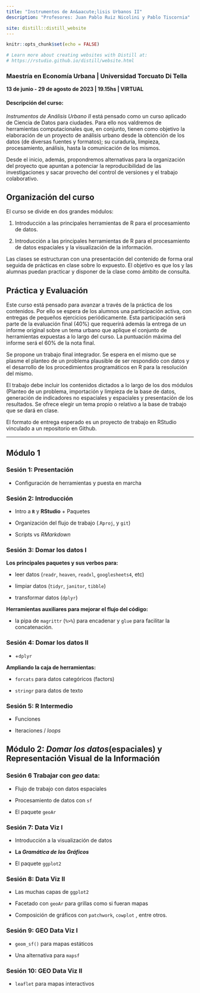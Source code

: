 ```yaml
---
title: "Instrumentos de An&aacute;lisis Urbanos II"
description: "Profesores: Juan Pablo Ruiz Nicolini y Pablo Tiscornia"

site: distill::distill_website
---
```


```r
knitr::opts_chunk$set(echo = FALSE)

# Learn more about creating websites with Distill at:
# https://rstudio.github.io/distill/website.html

```

### **Maestría en Economía Urbana \| Universidad Torcuato Di Tella**

**13 de junio - 29 de agosto de 2023 \| 19.15hs \| VIRTUAL**

#### **Descripción del curso:**
*Instrumentos de Análisis Urbano II* está pensado como un curso aplicado de Ciencia de Datos para ciudades. Para ello nos valdremos de herramientas computacionales que, en conjunto, tienen como objetivo la elaboración de un proyecto de análisis urbano desde la obtención de los datos (de diversas fuentes y formatos); su curaduría, limpieza, procesamiento, análisis, hasta la comunicación de los mismos.

Desde el inicio, además, propondremos alternativas para la organización del proyecto que apuntan a potenciar la reproducibilidad de las investigaciones y sacar provecho del control de versiones y el trabajo colaborativo.

## Organización del curso

El curso se divide en dos grandes módulos:

1.	Introducción a las principales herramientas de R para el procesamiento de datos.

2.	Introducción a las principales herramientas de R para el procesamiento de datos espaciales y la visualización de la información.

Las clases se estructuran con una presentación del contenido de forma oral seguida de prácticas en clase sobre lo expuesto. El objetivo es que los y las alumnas puedan practicar y disponer de la clase como ámbito de consulta.
 

## Práctica y Evaluación

Este curso está pensado para avanzar a través de la práctica de los contenidos. Por ello se espera de los alumnos una participación activa, con entregas de pequeños ejercicios periódicamente. Esta participación será parte de la evaluación final ($40\%$) que requerirá además la entrega de un informe original sobre un tema urbano que aplique el conjunto de herramientas expuestas a lo largo del curso. La puntuación máxima del informe será el $60\%$ de la nota final. 

Se propone un trabajo final integrador. Se espera en el mismo que se plasme el planteo de un problema plausible de ser respondido con datos y el desarrollo de los procedimientos programáticos en R para la resolución del mismo.

El trabajo debe incluir los contenidos dictados a lo largo de los dos módulos (Planteo de un problema, importación y limpieza de la base de datos, generación de indicadores no espaciales y espaciales y presentación de los resultados. Se ofrece elegir un tema propio o relativo a la base de trabajo que se dará en clase. 

El formato de entrega esperado es un proyecto de trabajo en RStudio vinculado a un repositorio en Github.

---

## Módulo 1

### Sesión 1: Presentación 

-   Configuración de herramientas y puesta en marcha

### Sesión 2: Introducción

- Intro a **`R`** y  **RStudio** + Paquetes

-   Organización del flujo de trabajo (.`Rproj`, y `git`)

- Scripts vs _RMarkdown_


### Sesión 3: Domar los datos I

**Los principales paquetes y sus verbos para:**

-   leer datos (`readr`, `heaven`, `readxl`, `googlesheets4`, etc)

-   limpiar datos (`tidyr`, `janitor`, `tibble`)

-   transformar datos (`dplyr`)

**Herramientas auxiliares para mejorar el flujo del código:**

-   la pipa de `magrittr` (`%>%`) para encadenar y `glue` para facilitar la concatenación. 


### Sesión 4: Domar los datos II

-   \+`dplyr`

**Ampliando la caja de herramientas:**

-   `forcats` para datos categóricos (factors)

-   `stringr` para datos de texto

### Sesión 5: R Intermedio


- Funciones

- Iteraciones / _loops_



## Módulo 2: _Domar los datos_(espaciales) y Representación Visual de la Información


### Sesión 6  **Trabajar con *geo* data:**

- Flujo de trabajo con datos espaciales

- Procesamiento de datos con `sf`

- El paquete `geoAr`


### Sesión 7: Data Viz I

- Introducción a la visualización de datos

- **La *Gramática de los Gráficos***

- El paquete `ggplot2`

### Sesión 8: Data Viz II

- Las muchas capas de `ggplot2`

- Facetado con `geoAr` para grillas como si fueran mapas

- Composición de gráficos con `patchwork`, `cowplot` , entre otros.

### Sesión 9: GEO Data Viz I

-   `geom_sf()` para mapas estáticos

-   Una alternativa para `mapsf`

### Sesión 10: GEO Data Viz II

-   `leaflet` para mapas interactivos

